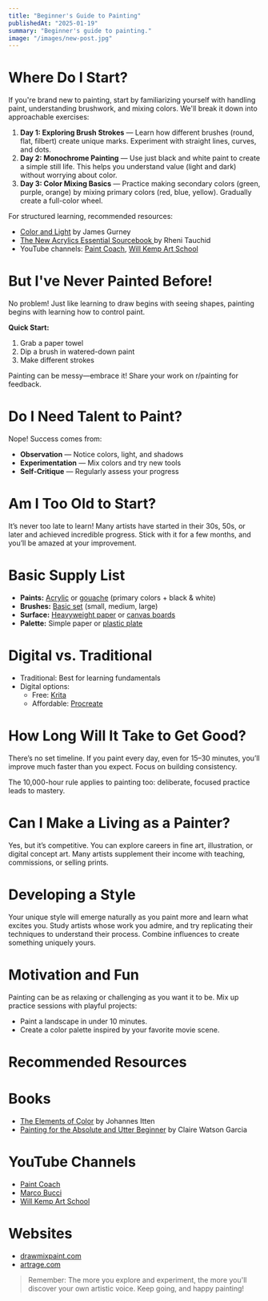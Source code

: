 ```yaml
---
title: "Beginner's Guide to Painting"
publishedAt: "2025-01-19"
summary: "Beginner's guide to painting."
image: "/images/new-post.jpg"
---
```


# Where Do I Start?

If you're brand new to painting, start by familiarizing yourself with handling paint, understanding brushwork, and mixing colors. We'll break it down into approachable exercises:

1. **Day 1: Exploring Brush Strokes** — Learn how different brushes (round, flat, filbert) create unique marks. Experiment with straight lines, curves, and dots.
2. **Day 2: Monochrome Painting** — Use just black and white paint to create a simple still life. This helps you understand value (light and dark) without worrying about color.
3. **Day 3: Color Mixing Basics** — Practice making secondary colors (green, purple, orange) by mixing primary colors (red, blue, yellow). Gradually create a full-color wheel.

For structured learning, recommended resources:

* [Color and Light](https://amzn.to/3PGUyRP) by James Gurney
* [The New Acrylics Essential Sourcebook ](https://amzn.to/4jjAYc5)by Rheni Tauchid
* YouTube channels: [Paint Coach](https://www.youtube.com/@paintcoach), [Will Kemp Art School](https://www.youtube.com/@willkempartschool)

# But I've Never Painted Before!

No problem! Just like learning to draw begins with seeing shapes, painting begins with learning how to control paint.

**Quick Start:**

1. Grab a paper towel
2. Dip a brush in watered-down paint
3. Make different strokes

Painting can be messy—embrace it! Share your work on r/painting for feedback.

# Do I Need Talent to Paint?

Nope! Success comes from:

* **Observation** — Notice colors, light, and shadows
* **Experimentation** — Mix colors and try new tools
* **Self-Critique** — Regularly assess your progress

# Am I Too Old to Start?

It’s never too late to learn! Many artists have started in their 30s, 50s, or later and achieved incredible progress. Stick with it for a few months, and you’ll be amazed at your improvement.

# Basic Supply List

* **Paints:** [Acrylic](https://amzn.to/3PG5oYp) or [gouache](https://amzn.to/3PG5Gyt) (primary colors + black & white)
* **Brushes:** [Basic set](https://amzn.to/3PGoBsX) (small, medium, large)
* **Surface:** [Heavyweight paper](https://amzn.to/42m1FGW) or [canvas boards](https://amzn.to/42D1Iyv)
* **Palette:** Simple paper or [plastic plate](https://amzn.to/4g2Fs3Y)

# Digital vs. Traditional

* Traditional: Best for learning fundamentals
* Digital options:
   * Free: [Krita](https://krita.org/en/)
   * Affordable: [Procreate](https://procreate.com/)

# How Long Will It Take to Get Good?

There’s no set timeline. If you paint every day, even for 15–30 minutes, you’ll improve much faster than you expect. Focus on building consistency.

The 10,000-hour rule applies to painting too: deliberate, focused practice leads to mastery.

# Can I Make a Living as a Painter?

Yes, but it’s competitive. You can explore careers in fine art, illustration, or digital concept art. Many artists supplement their income with teaching, commissions, or selling prints.

# Developing a Style

Your unique style will emerge naturally as you paint more and learn what excites you. Study artists whose work you admire, and try replicating their techniques to understand their process. Combine influences to create something uniquely yours.

# Motivation and Fun

Painting can be as relaxing or challenging as you want it to be. Mix up practice sessions with playful projects:

* Paint a landscape in under 10 minutes.
* Create a color palette inspired by your favorite movie scene.

# Recommended Resources

# Books

* [The Elements of Color](https://amzn.to/42fc3jO) by Johannes Itten
* [Painting for the Absolute and Utter Beginner](https://amzn.to/42fc5rW) by Claire Watson Garcia

# YouTube Channels

* [Paint Coach](https://www.youtube.com/@paintcoach)
* [Marco Bucci](https://www.youtube.com/@marcobucci)
* [Will Kemp Art School](https://www.youtube.com/@willkempartschool)

# Websites

* [drawmixpaint.com](http://drawmixpaint.com)
* [artrage.com](http://artrage.com)

>Remember: The more you explore and experiment, the more you'll discover your own artistic voice. Keep going, and happy painting!